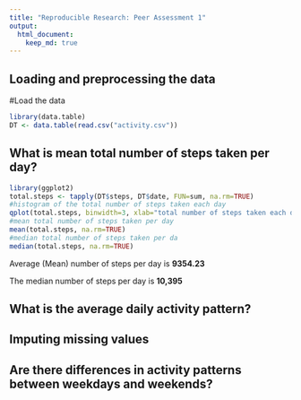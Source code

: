 ```yaml
---
title: "Reproducible Research: Peer Assessment 1"
output: 
  html_document:
    keep_md: true
---
```



## Loading and preprocessing the data
#Load the data
```r
library(data.table)
DT <- data.table(read.csv("activity.csv"))
```


## What is mean total number of steps taken per day?
```r
library(ggplot2)
total.steps <- tapply(DT$steps, DT$date, FUN=sum, na.rm=TRUE)
#histogram of the total number of steps taken each day
qplot(total.steps, binwidth=3, xlab="total number of steps taken each day", main="Fig 1")+ geom_histogram(colour="steelblue4", fill="steelblue4")
#mean total number of steps taken per day
mean(total.steps, na.rm=TRUE)
#median total number of steps taken per da
median(total.steps, na.rm=TRUE)
```
Average (Mean) number of steps per day is **9354.23**

The median number of steps per day is **10,395**


## What is the average daily activity pattern?



## Imputing missing values



## Are there differences in activity patterns between weekdays and weekends?
